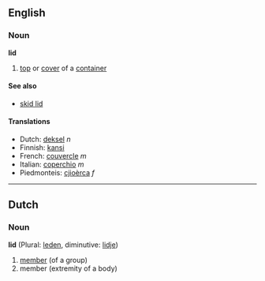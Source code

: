 ==English==
===Noun===
'''lid'''

#[[top]] or [[cover]] of a [[container]]

====See also====
*[[skid lid]]

====Translations====
*Dutch: [[deksel]] ''n''
*Finnish: [[kansi]]
*French: [[couvercle]] ''m''
*Italian: [[coperchio]] ''m''
*Piedmonteis: [[cjioèrca]] ''f''

----

==Dutch==
===Noun===
'''lid''' (Plural: [[leden]], diminutive: [[lidje]])

# [[member]] (of a group)
# member (extremity of a body)
